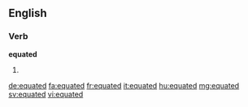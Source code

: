 ==English==

===Verb===
'''equated'''

# {{past of|equate}}

[[de:equated]]
[[fa:equated]]
[[fr:equated]]
[[it:equated]]
[[hu:equated]]
[[mg:equated]]
[[sv:equated]]
[[vi:equated]]